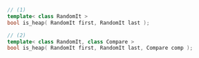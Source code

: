 ```cpp
// (1)
template< class RandomIt >
bool is_heap( RandomIt first, RandomIt last );

// (2)
template< class RandomIt, class Compare >
bool is_heap( RandomIt first, RandomIt last, Compare comp );
```
